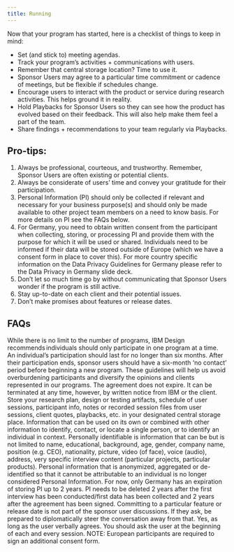 ```yaml
---
title: Running
---
```


<PageDescription>

Now that your program has started, here is a checklist of things to keep in
mind:

</PageDescription>

<Row className="bullets">
<Column colMd={7} colLg={7}>

- Set (and stick to) meeting agendas.
- Track your program’s activities + communications with users.
- Remember that central storage location? Time to use it.
- Sponsor Users may agree to a particular time commitment or cadence of meetings, but be flexible if schedules change.
- Encourage users to interact with the product or service during research activities. This helps ground it in reality.
- Hold Playbacks for Sponsor Users so they can see how the product has evolved based on their feedback. This will also help make them feel a part of the team.
- Share findings + recommendations to your team regularly via Playbacks.

</Column>
</Row>

## Pro-tips:

1. Always be professional, courteous, and trustworthy. Remember, Sponsor Users are often existing or potential clients.
2. Always be considerate of users’ time and convey your gratitude for their participation.
3. Personal Information (PI) should only be collected if relevant and necessary for your business purpose(s) and should only be made available to other project team members on a need to know basis. For more details on PI see the FAQs below.
4. For Germany, you need to obtain written consent from the participant when collecting, storing, or processing PI and provide them with the purpose for which it will be used or shared. Individuals need to be informed if their data will be stored outside of Europe (which we have a consent form in place to cover this). For more country specific information on the Data Privacy Guidelines for Germany please refer to the Data Privacy in Germany slide deck.
5. Don’t let so much time go by without communicating that Sponsor Users wonder if the program is still active.
6. Stay up-to-date on each client and their potential issues.
7. Don’t make promises about features or release dates.

## FAQs

<Row className="accordions">
<Column colMd={8} colLg={8}>

<Accordion>
  <AccordionItem
    className="bx--type-body-long-02"
    title="Is there a limit on how many programs a Sponsor User can participate in?"
  >
    While there is no limit to the number of programs, IBM Design
    recommends individuals should only participate in one program at a time. An
    individual’s participation should last for no longer than six months. After
    their participation ends, sponsor users should have a six-month ‘no contact’
    period before beginning a new program. These guidelines will help us avoid
    overburdening participants and diversify the opinions and clients
    represented in our programs.
  </AccordionItem>
</Accordion>

<Accordion>
  <AccordionItem
    className="bx--type-body-long-02"
    title="Does the feedback agreement have an expiration date?"
  >
    The agreement does not expire. It can be terminated at any time, however, by
    written notice from IBM or the client.
  </AccordionItem>
</Accordion>

<Accordion>
  <AccordionItem
    className="bx--type-body-long-02"
    title="What information should I track?"
  >
    Store your research plan, design or testing artifacts, schedule of user
    sessions, participant info, notes or recorded session files from user
    sessions, client quotes, playbacks, etc. in your designated central storage
    place.
  </AccordionItem>
</Accordion>

<Accordion>
  <AccordionItem
    className="bx--type-body-long-02"
    title="What type of research information is considered PI (personal information)?"
  >
    Information that can be used on its own or combined with other information
    to identify, contact, or locate a single person, or to identify an
    individual in context. Personally identifiable is information that can be
    but is not limited to name, educational, background, age, gender, company
    name, position (e.g. CEO), nationality, picture, video (of face), voice
    (audio), address, very specific interview content (particular projects,
    particular products).
  </AccordionItem>
</Accordion>

<Accordion>
  <AccordionItem
    className="bx--type-body-long-02"
    title="What is anonymization of PI data?"
  >
    Personal information that is anonymized, aggregated or de-identified so that
    it cannot be attributable to an individual is no longer considered Personal
    Information.
  </AccordionItem>
</Accordion>

<Accordion>
  <AccordionItem
    className="bx--type-body-long-02"
    title="Is there an expiration on how long we can store PI?"
  >
    For now, only Germany has an expiration of storing PI up to 2 years. PI
    needs to be deleted 2 years after the first interview has been
    conducted/first data has been collected and 2 years after the agreement has
    been signed.
  </AccordionItem>
</Accordion>

<Accordion>
  <AccordionItem
    className="bx--type-body-long-02"
    title="What do I do if a customer asks me about features or release dates?"
  >
    Committing to a particular feature or release date is not part of the
    sponsor user discussions. If they ask, be prepared to diplomatically steer
    the conversation away from that.
  </AccordionItem>
</Accordion>

<Accordion>
  <AccordionItem
    className="bx--type-body-long-02"
    title="Are we allowed to record sessions with users?"
  >
    Yes, as long as the user verbally agrees. You should ask the user at the
    beginning of each and every session. NOTE: European participants are
    required to sign an additional consent form.
  </AccordionItem>
</Accordion>

</Column>
</Row>
